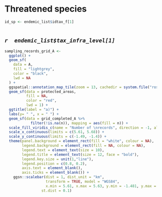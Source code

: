 # Threatened species {#sp-list}



```r

id_sp <- endemic_list$idtax_f[1]



```


## *`r  endemic_list$tax_infra_level[1]`*




```r



sampling_records_grid_A <- 
  ggplot() +
  geom_sf(
    data = A,
    fill = "lightgrey",
    color = "black",
    lwd = NA
  ) +
  ggspatial::annotation_map_tile(zoom = 13, cachedir = system.file("rosm.cache", package = "ggspatial")) +
  geom_sf(data = protected_areas,
          fill = NA,
          color = "red",
          lwd = 1) +
  ggtitle(label = "a)") +
  labs(y= " ", x = " ") +
  geom_sf(data = grid_completed_A %>% 
            filter(!is.na(n)), mapping = aes(fill = n)) +
  scale_fill_viridis_c(name = "Number of \nrecords", direction = -1, alpha = 0.5, option = "plasma") +
  scale_x_continuous(limits = c(5.61, 5.68)) +
  scale_y_continuous(limits = c(-1.49, -1.4)) +
  theme(panel.background = element_rect(fill = "white", colour = NA),
        legend.background = element_rect(fill = NA, colour = NA),
        legend.text = element_text(size = 10),
        legend.title = element_text(size = 12, face = "bold"),
        legend.key.size = unit(1,"line"),
        legend.position = c(0.8, 0.2),
        axis.text = element_blank(),
        axis.ticks = element_blank()) +
    ggsn::scalebar(dist = 1, dist_unit = "km",
                   transform = TRUE, model = "WGS84", 
                   x.min = 5.61, x.max = 5.63, y.min = -1.481, y.max = -1.44, 
                 st.dist = 0.1)





```







